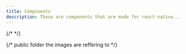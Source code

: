 ```yaml
---
title: Components
description: These are components that are made for react-native...
---
```


{/* <Cards>
  <Card title="Avatar" href="/components/avatar" />
  <Card title="Button" href="/components/button" />
  <Card title="Checkbox" href="/components/checkbox" />
  <Card title="Input" href="/components/input" />
  <Card title="Typography" href="/components/typography" />
</Cards> */}

<div className="flex flex-wrap gap-4">
  {/* public folder the images are reffering to  */}
  <ComponentThumbnailCard
    title="Avatar"
    image="/avatar_thumbnail.png"
    href="/components/avatar"
  />
  <ComponentThumbnailCard
    title="Button"
    image="/button_thumbnail.png"
    href="/components/button"
  />
  <ComponentThumbnailCard
    title="Checkbox"
    image="/checkbox_thumbnail.png"
    href="/components/checkbox"
  />
  <ComponentThumbnailCard
    title="Input"
    image="/input_thumbnail.png"
    href="/components/input"
  />
  <ComponentThumbnailCard
    title="Typography"
    image="/typography_thumbnail.png"
    href="/components/typography"
  />
  <ComponentThumbnailCard
    title="Skeleton"
    image="/skeleton_thumbnail.png"
    href="/components/skeleton"
  />
</div>
